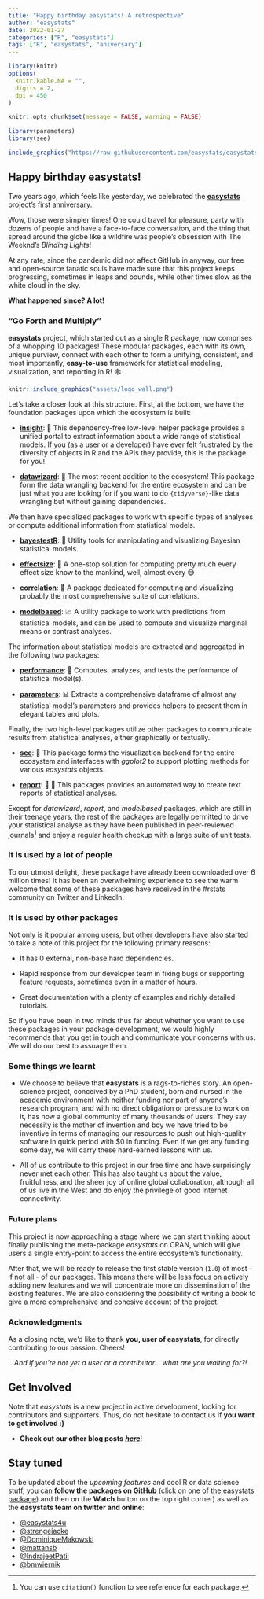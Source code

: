 ```yaml
---
title: "Happy birthday easystats! A retrospective"
author: "easystats"
date: 2022-01-27
categories: ["R", "easystats"]
tags: ["R", "easystats", "aniversary"]
---
```



```r
library(knitr)
options(
  knitr.kable.NA = "",
  digits = 2,
  dpi = 450
)

knitr::opts_chunk$set(message = FALSE, warning = FALSE)

library(parameters)
library(see)
```

```r
include_graphics("https://raw.githubusercontent.com/easystats/easystats/master/man/figures/logo.png")
```

## Happy birthday easystats!

Two years ago, which feels like yesterday, we celebrated the [**easystats**](https://easystats.github.io/easystats) project's [first anniversary](https://easystats.github.io/blog/posts/easystats_oneyear/). 

Wow, those were simpler times! One could travel for pleasure, party with dozens of people and have a face-to-face conversation, and the thing that spread around the globe like a wildfire was people's obsession with The Weeknd's *Blinding Lights*! 

At any rate, since the pandemic did not affect GitHub in anyway, our free and open-source fanatic souls have made sure that this project keeps progressing, sometimes in leaps and bounds, while other times slow as the white cloud in the sky.

**What happened since? A lot!** 

<!-- Maybe we can say something about... us? Who the team is, what we do, how we work? -->


### "Go Forth and Multiply"

**easystats** project, which started out as a single R package, now comprises of a whopping 10 packages! These modular packages, each with its own, unique purview, connect with each other to form a unifying, consistent, and most importantly, **easy-to-use** framework for statistical modeling, visualization, and reporting in R! 🕸️

```r
knitr::include_graphics("assets/logo_wall.png")
```

Let's take a closer look at this structure. First, at the bottom, we have the foundation packages upon which the ecosystem is built:

- [**insight**](https://easystats.github.io/insight): 🔮 This dependency-free low-level helper package provides a unified portal to extract information about a wide range of statistical models. If you (as a user or a developer) have ever felt frustrated by the diversity of objects in R and the APIs they provide, this is the package for you! 

- [**datawizard**](https://easystats.github.io/datawizard): 🧙 The most recent addition to the ecosystem! This package form the data wrangling backend for the entire ecosystem and can be just what you are looking for if you want to do `{tidyverse}`-like data wrangling but without gaining dependencies.

We then have specialized packages to work with specific types of analyses or compute additional information from statistical models.

- [**bayestestR**](https://easystats.github.io/bayestestR): 👻 Utility tools for manipulating and visualizing Bayesian statistical models.

- [**effectsize**](https://easystats.github.io/effectsize): 🐉 A one-stop solution for computing pretty much every effect size know to the mankind, well, almost every 😅

- [**correlation**](https://easystats.github.io/correlation): 🔗 A package dedicated for computing and visualizing probably the most comprehensive suite of correlations.

- [**modelbased**](https://easystats.github.io/modelbased): 📈 A utility package to work with predictions from statistical models, and can be used to compute and visualize marginal means or contrast analyses.

The information about statistical models are extracted and aggregated in the following two packages:

- [**performance**](https://easystats.github.io/performance): 💪 Computes, analyzes, and tests the performance of statistical model(s).

- [**parameters**](https://easystats.github.io/parameters): 📊 Extracts a comprehensive dataframe of almost any statistical model's parameters and provides helpers to present them in elegant tables and plots.

Finally, the two high-level packages utilize other packages to communicate results from statistical analyses, either graphically or textually.

- [**see**](https://easystats.github.io/see): 🎨 This package forms the visualization backend for the entire ecosystem and interfaces with *ggplot2* to support plotting methods for various *easystats* objects.

- [**report**](https://easystats.github.io/report): 📜 🎉 This packages provides an automated way to create text reports of statistical analyses.

Except for *datawizard*, *report*, and *modelbased* packages, which are still in their teenage years, the rest of the packages are legally permitted to drive your statistical analyse as they have been published in peer-reviewed journals^[You can use `citation()` function to see reference for each package.] and enjoy a regular health checkup with a large suite of unit tests.

### It is used by a lot of people 

To our utmost delight, these package have already been downloaded over 6 million times! It has been an overwhelming experience to see the warm welcome that some of these packages have received in the #rstats community on Twitter and LinkedIn.

### It is used by other packages

Not only is it popular among users, but other developers have also started to take a note of this project for the following primary reasons:

- It has 0 external, non-base hard dependencies.

- Rapid response from our developer team in fixing bugs or supporting feature requests, sometimes even in a matter of hours.

- Great documentation with a plenty of examples and richly detailed tutorials.

So if you have been in two minds thus far about whether you want to use these packages in your package development, we would highly recommends that you get in touch and communicate your concerns with us. We will do our best to assuage them.

### Some things we learnt

* We choose to believe that **easystats** is a rags-to-riches story. An open-science project, conceived by a PhD student, born and nursed in the academic environment with neither funding nor part of anyone's research program, and with no direct obligation or pressure to work on it, has now a global community of many thousands of users. They say necessity is the mother of invention and boy we have tried to be inventive in terms of managing our resources to push out high-quality software in quick period with $0 in funding. Even if we get any funding some day, we will carry these hard-earned lessons with us.

* All of us contribute to this project in our free time and have surprisingly never met each other. This has also taught us about the value, fruitfulness, and the sheer joy of online global collaboration, although all of us live in the West and do enjoy the privilege of good internet connectivity.

### Future plans

This project is now approaching a stage where we can start thinking about finally publishing the meta-package *easystats* on CRAN, which will give users a single entry-point to access the entire ecosystem's functionality. 

After that, we will be ready to release the first stable version (`1.0`) of most - if not all - of our packages. This means there will be less focus on actively adding new features and we will concentrate more on dissemination of the existing features. We are also considering the possibility of writing a book to give a more comprehensive and cohesive account of the project. 

### Acknowledgments

As a closing note, we'd like to thank **you, user of easystats**, for directly contributing to our passion. Cheers!

*...And if you're not yet a user or a contributor... what are you waiting for?!*


## Get Involved

Note that *easystats* is a new project in active development, looking for contributors and supporters. Thus, do not hesitate to contact us if **you want to get involved :)**

- **Check out our other blog posts** [***here***](https://easystats.github.io/blog/posts/)!

## Stay tuned 

To be updated about the *upcoming features* and cool R or data science stuff, you can **follow the packages on GitHub** (click on one [of the easystats package](https://easystats.github.io/)) and then on the **Watch** button on the top right corner) as well as the **easystats team on twitter and online**:

- [\@easystats4u](https://twitter.com/easystats4u)
- [\@strengejacke](https://twitter.com/strengejacke)
- [\@DominiqueMakowski](https://twitter.com/Dom_Makowski)
- [\@mattansb](https://twitter.com/mattansb)
- [\@IndrajeetPatil](https://twitter.com/patilindrajeets)
- [\@bmwiernik](https://twitter.com/bwiernik)

